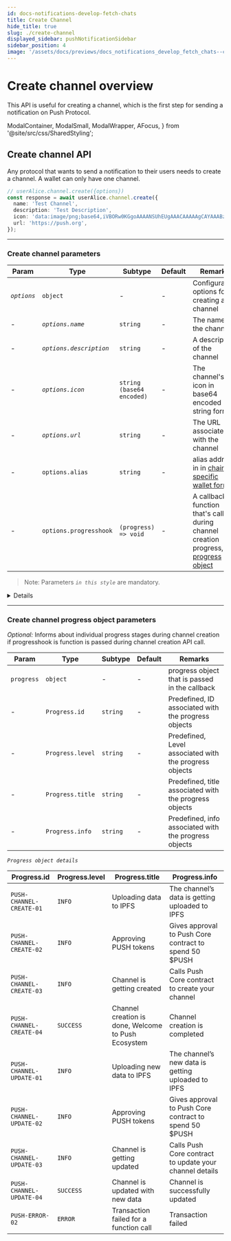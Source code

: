 ```yaml
---
id: docs-notifications-develop-fetch-chats
title: Create Channel
hide_title: true
slug: ./create-channel
displayed_sidebar: pushNotificationSidebar
sidebar_position: 4
image: '/assets/docs/previews/docs_notifications_develop_fetch_chats--create_channel.png'
---
```


# Create channel overview

This API is useful for creating a channel, which is the first step for sending a notification on Push Protocol.

<head>
  <title>Create Channel | Push Notification | Push Documentation</title>
</head>

  ModalContainer,
  ModalSmall,
  ModalWrapper,
  AFocus,
} from '@site/src/css/SharedStyling';

## Create channel API

Any protocol that wants to send a notification to their users needs to create a channel. A wallet can only have one channel.

<Tabs className="codetabs" groupId="code-examples">
  <TabItem value="js" attributes={{className: "codetab js"}} default>

```typescript
// userAlice.channel.create({options})
const response = await userAlice.channel.create({
  name: 'Test Channel',
  description: 'Test Description',
  icon: 'data:image/png;base64,iVBORw0KGgoAAAANSUhEUgAAACAAAAAgCAYAAABzenr0AAAAz0lEQVR4AcXBsU0EQQyG0e+saWJ7oACiKYDMEZVs6GgSpC2BIhzRwAS0sgk9HKn3gpFOAv3v3V4/3+4U4Z1q5KTy42Ql940qvFONnFSGmCFmiN2+fj7uCBlihpgh1ngwcvKfwjuVIWaIGWKNB+GdauSk8uNkJfeNKryzYogZYoZY40m5b/wlQ8wQM8TayMlKeKcaOVkJ71QjJyuGmCFmiDUe+HFy4VyEd57hx0mV+0ZliBlihlgL71w4FyMnVXhnZeSkiu93qheuDDFDzBD7BcCyMAOfy204AAAAAElFTkSuQmCC',
  url: 'https://push.org',
});
```

  </TabItem>
</Tabs>

---

### Create channel parameters

| Param       | Type                    | Subtype                   | Default | Remarks                                                                                                                                                                        |
| ----------- | ----------------------- | ------------------------- | ------- | ------------------------------------------------------------------------------------------------------------------------------------------------------------------------------ |
| _`options`_ | `object`                | -                         | -       | Configuration options for creating a channel                                                                                                                                   |
| -           | _`options.name`_        | `string`                  | -       | The name of the channel                                                                                                                                                        |
| -           | _`options.description`_ | `string`                  | -       | A description of the channel                                                                                                                                                   |
| -           | _`options.icon`_        | `string (base64 encoded)` | -       | The channel's icon in base64 encoded string format                                                                                                                             |
| -           | _`options.url`_         | `string`                  | -       | The URL associated with the channel                                                                                                                                            |
| -           | `options.alias`         | `string`                  | -       | alias address in in [chain specific wallet format](/docs/notifications/important-concepts/#chain-specific-wallet-address)                                                      |
| -           | `options.progresshook`  | `(progress) => void`      | -       | A callback function that's called during channel creation progress, [see progress object](/docs/notifications/build/create-channel/#create-channel-progress-object-parameters) |

> Note: Parameters _`in this style`_ are mandatory.

<Details summary="Expected response">

```typescript
{
  transactionHash: '0x0232fb66e2cb41c291ca10af4aa3ad0bc515adcea34de0f456db10306db89677';
}
```

</Details>

---

### Create channel progress object parameters

_Optional:_ Informs about individual progress stages during channel creation if progresshook is function is passed during channel creation API call.

| Param      | Type             | Subtype  | Default | Remarks                                                |
| ---------- | ---------------- | -------- | ------- | ------------------------------------------------------ |
| `progress` | `object`         | -        | -       | progress object that is passed in the callback         |
| -          | `Progress.id`    | `string` | -       | Predefined, ID associated with the progress objects    |
| -          | `Progress.level` | `string` | -       | Predefined, Level associated with the progress objects |
| -          | `Progress.title` | `string` | -       | Predefined, title associated with the progress objects |
| -          | `Progress.info`  | `string` | -       | Predefined, info associated with the progress objects  |

_`Progress object details`_

| Progress.id              | Progress.level | Progress.title                                      | Progress.info                                           |
| ------------------------ | -------------- | --------------------------------------------------- | ------------------------------------------------------- |
| `PUSH-CHANNEL-CREATE-01` | `INFO`         | Uploading data to IPFS                              | The channel’s data is getting uploaded to IPFS          |
| `PUSH-CHANNEL-CREATE-02` | `INFO`         | Approving PUSH tokens                               | Gives approval to Push Core contract to spend 50 $PUSH  |
| `PUSH-CHANNEL-CREATE-03` | `INFO`         | Channel is getting created                          | Calls Push Core contract to create your channel         |
| `PUSH-CHANNEL-CREATE-04` | `SUCCESS`      | Channel creation is done, Welcome to Push Ecosystem | Channel creation is completed                           |
| `PUSH-CHANNEL-UPDATE-01` | `INFO`         | Uploading new data to IPFS                          | The channel’s new data is getting uploaded to IPFS      |
| `PUSH-CHANNEL-UPDATE-02` | `INFO`         | Approving PUSH tokens                               | Gives approval to Push Core contract to spend 50 $PUSH  |
| `PUSH-CHANNEL-UPDATE-03` | `INFO`         | Channel is getting updated                          | Calls Push Core contract to update your channel details |
| `PUSH-CHANNEL-UPDATE-04` | `SUCCESS`      | Channel is updated with new data                    | Channel is successfully updated                         |
| `PUSH-ERROR-02`          | `ERROR`        | Transaction failed for a function call              | Transaction failed                                      |
